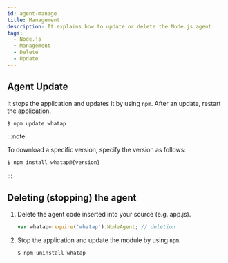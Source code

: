 ```yaml
---
id: agent-manage
title: Management
description: It explains how to update or delete the Node.js agent.
tags:
  - Node.js
  - Management
  - Delete
  - Update
---
```


## Agent Update

It stops the application and updates it by using `npm`. After an update, restart the application.

```bash title='SH'
$ npm update whatap
```

:::note

To download a specific version, specify the version as follows:

```bash title='SH'
$ npm install whatap@{version}
```

:::

## Deleting (stopping) the agent

1.  Delete the agent code inserted into your source (e.g. app.js).

    ```javascript title='app.js'
    var whatap=require('whatap').NodeAgent; // deletion
    ```

2.  Stop the application and update the module by using `npm`.

    ```bash title='SH'
    $ npm uninstall whatap
    ```
